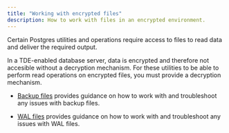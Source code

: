 ```yaml
---
title: "Working with encrypted files" 
description: How to work with files in an encrypted environment.
---
```


Certain Postgres utilities and operations require access to files to read data and deliver the required output. 

In a TDE-enabled database server, data is encrypted and therefore not accesible without a decryption mechanism. For these utilities to be able to perform read operations on encrypted files, you must provide a decryption mechanism.

-   [Backup files](backup_files) provides guidance on how to work with and troubleshoot any issues with backup files.

-   [WAL files](wal_files) provides guidance on how to work with and troubleshoot any issues with WAL files.



